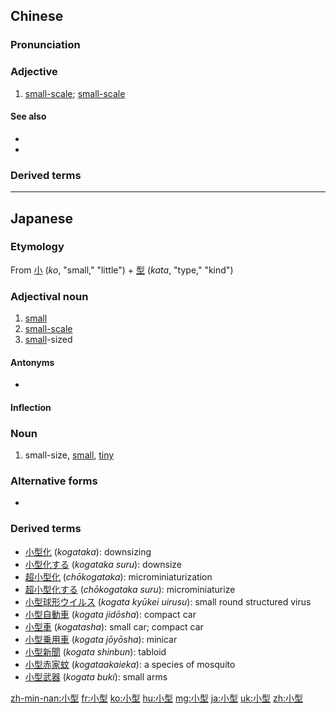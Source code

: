 ==Chinese==
{{zh-forms}}

===Pronunciation===
{{zh-pron
|m=xiǎoxíng
|c=siu2 jing4
|mn=sió-hêng
|cat=a
}}

===Adjective===
{{zh-adj}}

# {{lb|zh|attributive}} [[small-scale]]; [[small-scale]]

====See also====
* {{zh-l|大型}}
* {{zh-l|中型}}

===Derived terms===
{{zh-der|小型摩托車|小型張}}

{{zh-cat|Advanced}}

----

==Japanese==
{{ja-kanjitab|こ|かた|k2=がた|yomi=kun|r=y}}

===Etymology===
From [[小]] (''ko'', "small," "little") + [[型]] (''kata'', "type," "kind")

===Adjectival noun===
{{ja-adj|infl=na|こがた}}

# [[small]]
# [[small-scale]]
# [[small]]-sized

====Antonyms====
* {{ja-r|大型|おおがた}}

====Inflection====
{{ja-na|こがた}}

===Noun===
{{ja-noun|こがた}}

# small-size, [[small]], [[tiny]]

===Alternative forms===
* {{ja-l|小形}}

===Derived terms===
* [[小型化]] (''kogataka''): downsizing
* [[小型化]]する (''kogataka suru''): downsize
* [[超小型化]] (''chōkogataka''): microminiaturization
* [[超小型化]]する (''chōkogataka suru''): microminiaturize
* [[小型球形ウイルス]] (''kogata kyūkei uirusu''): small round structured virus
* [[小型自動車]] (''kogata jidōsha''): compact car
* [[小型車]] (''kogatasha''): small car; compact car
* [[小型乗用車]] (''kogata jōyōsha''): minicar
* [[小型新聞]] (''kogata shinbun''): tabloid
* [[小型赤家蚊]] (''kogataakaieka''): a species of mosquito
* [[小型武器]] (''kogata buki''): small arms

[[zh-min-nan:小型]]
[[fr:小型]]
[[ko:小型]]
[[hu:小型]]
[[mg:小型]]
[[ja:小型]]
[[uk:小型]]
[[zh:小型]]